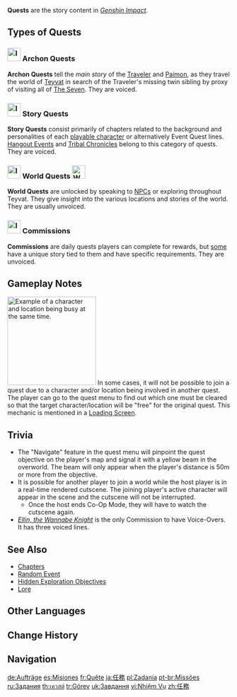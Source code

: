 {{CustomTabs
|tab1=Overview
|tab2=Menu
}}
{{Terminology Infobox
|image        = UI Quest.png
|type         = Game Systems
}}
'''Quests''' are the story content in ''[[Genshin Impact]]''.

==Types of Quests==
===[[File:Icon Archon Quest.png|30px|link=]] Archon Quests===
{{Main|Archon Quests}}
'''Archon Quests''' tell the ''main story'' of the [[Traveler]] and [[Paimon]], as they travel the world of [[Teyvat]] in search of the Traveler's missing twin sibling by proxy of visiting all of [[The Seven]]. They are voiced.

===[[File:Icon Story Quest.png|30px|link=]] Story Quests===
{{Main|Story Quests}}
'''Story Quests''' consist primarily of chapters related to the background and personalities of each [[playable character]] or alternatively Event Quest lines. [[Hangout Events]] and [[Tribal Chronicles]] belong to this category of quests. They are voiced.

===[[File:Icon World Quest.png|30px|link=]] World Quests [[File:Icon World Quest Series.png|30px|link=|World Quest Series]]===
{{Main|World Quests}}
'''World Quests''' are unlocked by speaking to [[NPC]]s or exploring throughout Teyvat. They give insight into the various locations and stories of the world. They are usually unvoiced.

===[[File:Icon Commission.svg|30px|link=]] Commissions===
{{Main|Commissions}}
'''Commissions''' are daily quests players can complete for rewards, but [[:Category:NPC Commissions|some]] have a unique story tied to them and have specific requirements. They are unvoiced.

==Gameplay Notes==
[[File:Quest Menu - Busy character and location example.png|thumb|right|200px|Example of a character and location being busy at the same time.]]
In some cases, it will not be possible to join a quest due to a character and/or location being involved in another quest. The player can go to the quest menu to find out which one must be cleared so that the target character/location will be "free" for the original quest. This mechanic is mentioned in a [[Loading Screen]].

==Trivia==
* The "Navigate" feature in the quest menu will pinpoint the quest objective on the player's map and signal it with a yellow beam in the overworld. The beam will only appear when the player's distance is 50m or more from the objective.
* It is possible for another player to join a world while the host player is in a real-time rendered cutscene. The joining player's active character will appear in the scene and the cutscene will not be interrupted.
** Once the host ends Co-Op Mode, they will have to watch the cutscene again.
* ''[[Ellin, the Wannabe Knight]]'' is the only Commission to have Voice-Overs. It has three voiced lines.

==See Also==
* [[Chapters]]
* [[Random Event]]
* [[Hidden Exploration Objectives]]
* [[Lore]]

==Other Languages==
{{Other Languages
|en      = Quest
|zhs     = 任务
|zhs_rm  = Rènwù
|zht     = 任務
|zht_rm  = Rènwù
|zh_tl   = Mission
|ja      = 任務
|ja_rm   = Ninmu
|ja_tl   = Mission
|ko      = {{tt|임무|任務}}
|ko_tl   = Mission
|es      = Misión
|es_tl   = Mission
|fr      = Quête
|fr_tl   = Quest
|ru      = Задание
|ru_tl   = Mission
|th      = เควสต์
|th_rm   = Khwet
|th_tl   = Quest
|vi      = {{tt|Nhiệm Vụ|任務}}
|vi_tl   = Mission
|de      = Auftrag
|de_tl   = Mission
|id      = Quest
|pt      = Missão
|pt_tl   = Mission
|tr      = Görev
|tr_tl   = Mission
|it      = Missione
|it_tl   = Mission
}}

==Change History==
{{Change History|1.0}}

==Navigation==
{{Genshin Navbox}}
{{Game Systems Navbox|state=collapsed}}
[[Category:Quests| ]]

<!--interwiki links-->

[[de:Aufträge]]
[[es:Misiones]]
[[fr:Quête]]
[[ja:任務]]
[[pl:Zadania]]
[[pt-br:Missões]]
[[ru:Задания]]
[[th:เควสต์]]
[[tr:Görev]]
[[uk:Завдання]]
[[vi:Nhiệm Vụ]]
[[zh:任務]]